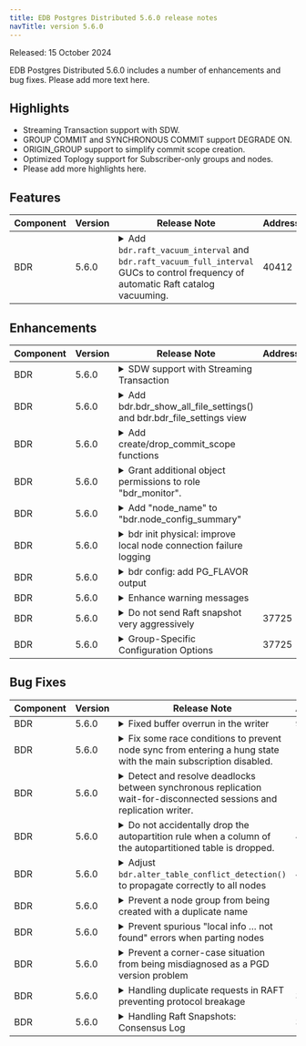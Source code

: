 ```yaml
---
title: EDB Postgres Distributed 5.6.0 release notes
navTitle: version 5.6.0
---
```



Released: 15 October 2024


EDB Postgres Distributed 5.6.0 includes a number of enhancements and bug fixes.
Please add more text here.


## Highlights
- Streaming Transaction support with SDW.
- GROUP COMMIT and SYNCHRONOUS COMMIT support DEGRADE ON.
- ORIGIN\_GROUP support to simplify commit scope creation.
- Optimized Toplogy support for Subscriber-only groups and nodes.
- Please add more highlights here.


## Features

<table class="table"><thead><tr><th>Component</th><th>Version</th><th>Release Note</th><th>Addresses</th></tr></thead><tbody>
<tr><td>BDR</td><td>5.6.0</td><td><details><summary>Add <code>bdr.raft_vacuum_interval</code> and <code>bdr.raft_vacuum_full_interval</code> GUCs to control frequency of automatic Raft catalog vacuuming.</summary><hr/><p>This update introduces GUCs to regulate the frequency of automatic vacuuming on the specified catalogs. The GUC <code>bdr.raft_vacuum_interval</code> determines the frequency at which tables are examined for VACUUM and ANALYZE. Autovacuum GUCs and table reloptions are utilized to ascertain the necessity of VACUUM/ANALYZE. 
The <code>bdr.raft_vacuum_full_interval</code> initiates VACUUM FULL on the tables. Users have the ability to deactivate VACUUM FULL if regular VACUUM suffices to manage bloat.</p></details></td><td>40412</td></tr>
</tbody></table>


## Enhancements

<table class="table"><thead><tr><th>Component</th><th>Version</th><th>Release Note</th><th>Addresses</th></tr></thead><tbody>
<tr><td>BDR</td><td>5.6.0</td><td><details><summary>SDW support with Streaming Transaction</summary><hr/><p>One of the main advantages of streaming is that the WAL sender sends the partial transaction before it commits, which reduces replication lag. Now, with streaming support, the WAL decoder does the same thing, but it streams to the LCRs segments. Eventually, the WAL sender will read the LCRs and mimic the same behavior of streaming large transactions before they commit. This provides the benefits of SDW, such as reduced CPU and disk space, as well as the benefits of streaming, such as reduced lag and disk space, since ".spill" files are not generated.
The WAL decoder always streams the transaction to LCRs, but based on downstream requests, the WAL sender either streams the transaction or just mimics the normal BEGIN..COMMIT scenario.
In addition to the normal LCRs segment files, we create streaming files with the starting names <code>TR_TXN_&lt;file-name-format&gt;</code> and <code>CAS_TXN_&lt;file-name-format&gt;</code> for each streamed transaction.</p></details></td><td></td></tr>
<tr><td>BDR</td><td>5.6.0</td><td><details><summary>Add bdr.bdr_show_all_file_settings() and bdr.bdr_file_settings view</summary><hr/><p>Fix: Correct privileges for bdr_superuser.  Creating wrapper SECURITY DEFINER functions in the bdr schema and granting access to bdr_superuser to use those: 
bdr.bdr_show_all_file_settings 
bdr.bdr_file_settings</p></details></td><td></td></tr>
<tr><td>BDR</td><td>5.6.0</td><td><details><summary>Add create/drop_commit_scope functions</summary><hr/><p>Add functions for creating and dropping commit scopes that will eventually deprecate the non-standard functions for adding and removing commit scopes. Notify the user that these will be deprecated in a future version, suggesting the use of the new versions.</p></details></td><td></td></tr>
<tr><td>BDR</td><td>5.6.0</td><td><details><summary>Grant additional object permissions to role "bdr_monitor".</summary><hr/><p>Permissions for the following objects have been updated to include SELECT and EXECUTE permissions for role "bdr_monitor":
bdr.node_config
Note: Update this information in document at https://www.enterprisedb.com/docs/pgd/latest/security/pgd-predefined-roles/#bdr_monitor for this release</p></details></td><td></td></tr>
<tr><td>BDR</td><td>5.6.0</td><td><details><summary>Add "node_name" to "bdr.node_config_summary"</summary><hr/><p>Add "node_name" to the view "bdr.node_config_summary". This makes it consistent with other summary views, which report the name of the object (node, group, etc.) for which the summary is being generated. </p></details></td><td></td></tr>
<tr><td>BDR</td><td>5.6.0</td><td><details><summary>bdr&nbsp;init&nbsp;physical: improve local node connection failure logging</summary><hr/><p>Ensure that bdr_init_physical emits details about connection failure if the "--local-dsn" parameter is syntactically correct but invalid, e.g., due to an incorrect host or port setting.</p></details></td><td></td></tr>
<tr><td>BDR</td><td>5.6.0</td><td><details><summary>bdr&nbsp;config: add PG_FLAVOR output</summary><hr/><p>This shows the PostgreSQL "flavor" which BDR was built against, one of:</p>
<ul>
<li>COMMUNITY</li>
<li>EPAS</li>
<li>EXTENDED</li>
<li>BDRPG</li>
</ul></details></td><td></td></tr>
<tr><td>BDR</td><td>5.6.0</td><td><details><summary>Enhance warning messages</summary><hr/><p>Enhance messages issued during DML and DDL lock acquisition.</p></details></td><td></td></tr>
<tr><td>BDR</td><td>5.6.0</td><td><details><summary>Do not send Raft snapshot very aggressively</summary><hr/><p>Avoid sending Raft snapshots too frequently as it can slow down follower nodes. Limit the snapshot rate to once in every election timeout, unless there is no other communication between the nodes, in which case send a snapshot every 1/3rd of the election timeout. This will help all nodes keep pace with the leader and improve CPU utilization.</p></details></td><td>37725</td></tr>
<tr><td>BDR</td><td>5.6.0</td><td><details><summary>Group-Specific Configuration Options</summary><hr/><p>Allow some arguments to be used only in the top group or the sub-group.
Top group only:
Check<em>constraints
Enable</em>wal<em>decoder
Num</em>writers
streaming<em>mode
Sub-group only:
enable</em>raft
All other options are available for both types of groups.</p></details></td><td>37725</td></tr>
</tbody></table>


## Bug Fixes

<table class="table"><thead><tr><th>Component</th><th>Version</th><th>Release Note</th><th>Addresses</th></tr></thead><tbody>
<tr><td>BDR</td><td>5.6.0</td><td><details><summary>Fixed buffer overrun in the writer</summary><hr/><p>Include an extra zero byte at the end of a column value allocation in shared memory queue insert/update/delete messages.</p></details></td><td>98966</td></tr>
<tr><td>BDR</td><td>5.6.0</td><td><details><summary>Fix some race conditions to prevent node sync from entering a hung state with the main subscription disabled.</summary><hr/><p>Do not use node_catchup_info at all for sync.</p></details></td><td></td></tr>
<tr><td>BDR</td><td>5.6.0</td><td><details><summary>Detect and resolve deadlocks between synchronous replication wait-for-disconnected sessions and replication writer.</summary><hr/><p>This will cancel synchronous replication wait on disconnected sessions if it deadlocks against replication, preventing deadlocks on failovers when using synchronous replication. This only affects commit scopes, not synchronous replication configured via <code>synchronous_standby_names</code>.</p></details></td><td></td></tr>
<tr><td>BDR</td><td>5.6.0</td><td><details><summary>Do not accidentally drop the autopartition rule when a column of the autopartitioned table is dropped.</summary><hr/><p>When ALTER TABLE .. DROP COLUMN is used, the object_access_hook is fired with <code>classId</code> set to RelationRelationId, but the <code>subId</code> is set to the attribute number to differentiate it from the DROP TABLE command. </p>
<p>Therefore, we need to check the subId field to make sure that we are not performing actions that should only be triggered when a table is dropped.</p></details></td><td>40258</td></tr>
<tr><td>BDR</td><td>5.6.0</td><td><details><summary>Adjust <code>bdr.alter_table_conflict_detection()</code> to propagate correctly to all nodes</summary><hr/><p>Ensure that the propagation of <code>bdr.alter_table_conflict_detection()</code> (as well as the related, deprecated <code>bdr.column_timestamps_(en|dis)able()</code> functions) is carried out correctly to all logical standbys. Previously, this propagation did not occur if the logical standby was not directly attached to the node on which the functions were executed.</p></details></td><td>40258</td></tr>
<tr><td>BDR</td><td>5.6.0</td><td><details><summary>Prevent a node group from being created with a duplicate name</summary><hr/><p>Ensure that a nodegroup is not inadvertently created with the same name as an existing nodegroup. Failure to do so may result in a complete shutdown of the top-level Raft on all nodes, with no possibility of recovery.</p></details></td><td></td></tr>
<tr><td>BDR</td><td>5.6.0</td><td><details><summary>Prevent spurious "local info … not found" errors when parting nodes</summary><hr/><p>Handle the absence of the expected node record gracefully when a node is being removed, the local node record might have already been deleted, but an attempt could be made to update it anyway. This resulted in harmless "BDR node local info for node … not found" errors.</p></details></td><td></td></tr>
<tr><td>BDR</td><td>5.6.0</td><td><details><summary>Prevent a corner-case situation from being misdiagnosed as a PGD version problem</summary><hr/><p>Improve Raft error messages to handle cases where nodes may not be correctly participating in Raft.</p></details></td><td></td></tr>
<tr><td>BDR</td><td>5.6.0</td><td><details><summary>Handling duplicate requests in RAFT preventing protocol breakage</summary><hr/><p>When processing RAFT entries, it's crucial to handle duplicate requests properly to prevent Raft protocol issues. Duplicate requests can occur when a client retries a request that has already been accepted and applied by the Raft leader. The problem arose when the leader failed to detect the duplicate request due to historical evidence being pruned.</p></details></td><td>37725</td></tr>
<tr><td>BDR</td><td>5.6.0</td><td><details><summary>Handling Raft Snapshots: Consensus Log</summary><hr/><p>When installing or importing a Raft snapshot, discard the consensus log unless it contains an entry matching the snapshot's last included entry and term.</p></details></td><td>37725</td></tr>
</tbody></table>


